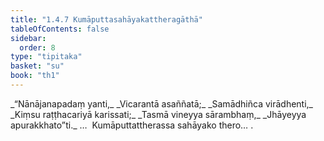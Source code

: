 ```yaml
---
title: "1.4.7 Kumāputtasahāyakattheragāthā"
tableOfContents: false
sidebar:
  order: 8
type: "tipitaka"
basket: "su"
book: "th1"
---
```



<DynamicBreadcrumb />

<Division number="37" book="th1" bookNo="19" page="228">

<Paragraph number="84" type="verses" book="th1">
_“Nānājanapadaṃ yanti,_  
_Vicarantā asaññatā;_  
_Samādhiñca virādhenti,_  
_Kiṃsu raṭṭhacariyā karissati;_  
_Tasmā vineyya sārambhaṃ,_  
_Jhāyeyya apurakkhato”ti._  


</Paragraph>
</Division>

<Paragraph number="85" type="center" book="th1">
…  Kumāputtattherassa sahāyako thero… .
</Paragraph>